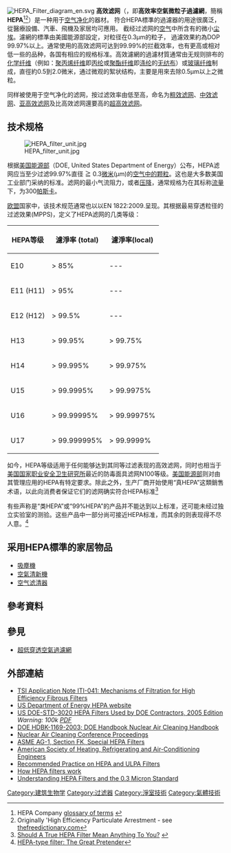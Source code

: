 {{translating|[[:en:HEPA|:en:HEPA]]|tpercent=50|time=2019-12-09}}
{{roughtranslation|time=2017-12-23T10:04:30+00:00}}
[[File:HEPA_Filter_diagram_en.svg|thumb]]
'''高效滤网'''（{{lang-en|High-Efficiency Particulate Air}}，即'''高效率空氣微粒子過濾網'''，簡稱'''HEPA'''<ref>HEPA Company [http://www.hepa.com/about_glossary.asp glossary of terms] {{webarchive|url=https://web.archive.org/web/20120110120722/http://www.hepa.com/about_glossary.asp |date=2012-01-10 }}</ref><ref>Originally 'High Efficiency Particulate Arrestment - see [http://www.thefreedictionary.com/HEPA thefreedictionary.com]</ref>）是一种用于[[空气净化|空气净化]]的器材。
符合HEPA標準的過濾器的用途很廣泛，從醫療設備、汽車、飛機及家居均可應用。
截经过滤网的[[空气|空气]]中所含有的微小[[尘埃|尘埃]]。濾網的標準由美國能源部設定，对粒径在0.3μm的粒子，
過濾效果約為DOP 99.97%以上。通常使用的高效滤网可达到99.99%的拦截效率，也有更高或相对低一些的品种，各国有相应的规格标准。高效濾網的過濾材質通常由无规则排布的[[化学纤维|化学纤维]]（例如：[[聚丙烯纤维|聚丙烯纤维]]即[[丙纶|丙纶]]或[[聚酯纤维|聚酯纤维]]即[[涤纶|涤纶]]的[[无纺布|无纺布]]）或[[玻璃纤维|玻璃纤维]]制成，直徑約0.5到2.0微米，通过微观的絮状结构，主要是用來去除0.5µm以上之微粒。

同样被使用于空气净化的滤网，按过滤效率由低至高，命名为[[粗效滤网|粗效滤网]]、[[中效滤网|中效滤网]]、[[亚高效滤网|亚高效滤网]]及比高效滤网還要高的[[超高效滤网|超高效滤网]]。
==技术规格==
[[File:HEPA_filter_unit.jpg|thumb]]

根据[[美国能源部|美国能源部]]（DOE, United States Department of Energy）公布，HEPA滤网应当至少过滤99.97%直径 ≧ 0.3[[微米|微米]](µm)的[[气胶|空气中的颗粒]]。这也是大多数美国工业部门采纳的标准。滤网的最小气流阻力，或者[[压降|压降]]，通常规格为在其标称[[體積流率|流量]]下，为300[[帕斯卡|帕斯卡]]。

[[欧盟|欧盟]]国家中，该技术规范通常也以{{link-en|欧洲标准化委员会|European Norm}}以EN 1822:2009.呈现。其根据最易穿透粒径的过滤效果(MPPS)，定义了HEPA滤网的几类等级：

{| class="wikitable"
! HEPA等级 !! 濾淨率 (total) !! 濾淨率(local)
|-
| E10 || > 85% || ---
|-
| E11 (H11) || > 95% || ---
|-
| E12 (H12) || > 99.5% || ---
|-
| H13 || > 99.95% || > 99.75%
|-
| H14 || > 99.995% || > 99.975%
|-
| U15 || > 99.9995% || > 99.9975%
|-
| U16 || > 99.99995% || > 99.99975%
|-
| U17 || > 99.999995% || > 99.9999%
|}

如今，HEPA等级适用于任何能够达到其同等过滤表现的高效滤网，同时也相当于[[美国国家职业安全卫生研究所|美国国家职业安全卫生研究所]]最近的防毒面具滤网N100等级。[[美国能源部|美国能源部]]则对由其管理应用的HEPA有特定要求。除此之外，生产厂商开始使用“真HEPA”这類銷售术语，以此向消费者保证它们的滤网确实符合HEPA标准<ref>[http://www.home-air-purifier-guide.com/true-hepa-filter.html Should A True HEPA Filter Mean Anything To You?<!-- Bot generated title -->] {{webarchive|url=https://web.archive.org/web/20160303193943/http://www.home-air-purifier-guide.com/true-hepa-filter.html |date=2016-03-03 }}</ref>

有些声称是“类HEPA”或“99%HEPA”的产品并不能达到以上标准，还可能未经过独立实验室的测验。这些产品中一部分尚可接近HEPA标准，而其余的则表现得不尽人意。<ref>[http://www.air-purifier-power.com/hepatypefilter.html HEPA-type filter: The Great Pretender<!-- Bot generated title -->]</ref>

== 采用HEPA標準的家居物品 ==
* [[吸塵機|吸塵機]]
* [[空氣清新機|空氣清新機]]
* [[空气滤清器|空气滤清器]]

== 參考資料 ==
{{reflist}}

==參見==
* [[超低穿透空氣過濾網|超低穿透空氣過濾網]]

== 外部連結 ==
{{commons category|High-Efficiency Particulate Arresting}}
* [https://web.archive.org/web/20111116140624/http://www.tsi.com/documents/ITI-041.pdf TSI Application Note ITI-041: Mechanisms of Filtration for High Efficiency Fibrous Filters]
*[https://web.archive.org/web/20130308092804/http://www.hss.doe.gov/nuclearsafety/qa/hepa/index.html US Department of Energy HEPA website]
*[https://web.archive.org/web/20130215184555/http://www.hss.doe.gov/nuclearsafety/techstds/docs/standard/doe-std-3020-2005.pdf US DOE-STD-3020 HEPA Filters Used by DOE Contractors, 2005 Edition] ''Warning: 100k [[Portable_Document_Format|PDF]]''
*[https://web.archive.org/web/20130215102550/http://www.hss.doe.gov/nuclearsafety/techstds/docs/handbook/index_hdbk1169.html DOE HDBK-1169-2003; DOE Handbook Nuclear Air Cleaning Handbook]
*[https://web.archive.org/web/20130225062922/http://www.hss.doe.gov/nuclearsafety/qa/hepa/conference.html Nuclear Air Cleaning Conference Proceedings]
*[https://web.archive.org/web/20070221091702/http://cstools.asme.org/csconnect/pdf/CommitteeFiles/16990.pdf ASME AG-1, Section FK, Special HEPA Filters]
*[http://www.ashrae.org/ American Society of Heating, Refrigerating and Air-Conditioning Engineers]
*[http://www.iest.org/StandardsRPs/RecommendedPractices/IESTRPCC001/tabid/10894/Default.aspx Recommended Practice on HEPA and ULPA Filters]
*[http://www.airfiltersandpurifiers.com/HEPA-filters How HEPA filters work] {{Wayback|url=http://www.airfiltersandpurifiers.com/HEPA-filters |date=20110903131228 }}
*[http://www.amorwares.com/post/understanding-hepa-filters-and-the-03-micron-standard Understanding HEPA Filters and the 0.3 Micron Standard] {{Wayback|url=http://www.amorwares.com/post/understanding-hepa-filters-and-the-03-micron-standard |date=20130312165140 }}

{{暖通空調}}
[[Category:建筑生物学|Category:建筑生物学]]
[[Category:过滤器|Category:过滤器]]
[[Category:淨室技術|Category:淨室技術]]
[[Category:氣體技術|Category:氣體技術]]